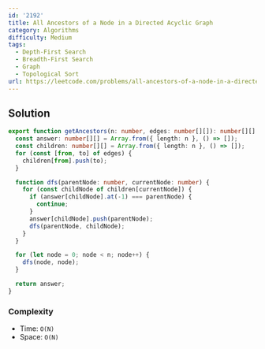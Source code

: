 ```yaml
---
id: '2192'
title: All Ancestors of a Node in a Directed Acyclic Graph
category: Algorithms
difficulty: Medium
tags:
  - Depth-First Search
  - Breadth-First Search
  - Graph
  - Topological Sort
url: https://leetcode.com/problems/all-ancestors-of-a-node-in-a-directed-acyclic-graph
---
```


## Solution

```typescript showLineNumbers
export function getAncestors(n: number, edges: number[][]): number[][] {
  const answer: number[][] = Array.from({ length: n }, () => []);
  const children: number[][] = Array.from({ length: n }, () => []);
  for (const [from, to] of edges) {
    children[from].push(to);
  }

  function dfs(parentNode: number, currentNode: number) {
    for (const childNode of children[currentNode]) {
      if (answer[childNode].at(-1) === parentNode) {
        continue;
      }
      answer[childNode].push(parentNode);
      dfs(parentNode, childNode);
    }
  }

  for (let node = 0; node < n; node++) {
    dfs(node, node);
  }

  return answer;
}
```

### Complexity

- Time: `O(N)`
- Space: `O(N)`
